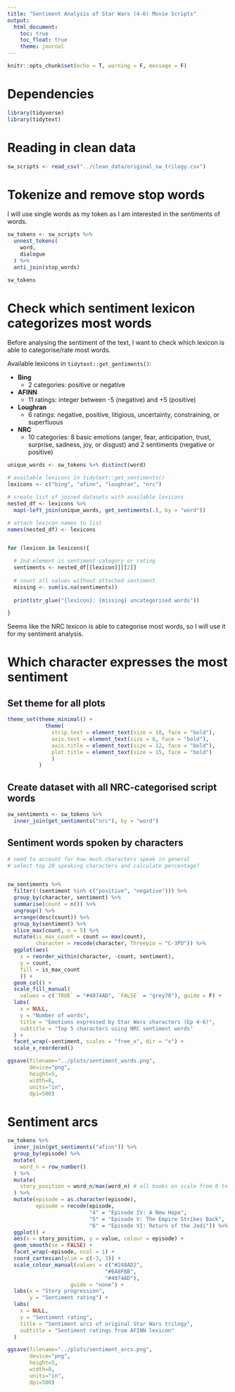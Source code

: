 ```yaml
---
title: "Sentiment Analysis of Star Wars (4-6) Movie Scripts"
output:
  html_document:
    toc: true
    toc_float: true
    theme: journal
---
```


```r
knitr::opts_chunk$set(echo = T, warning = F, message = F)
```

# Dependencies

```r
library(tidyverse)
library(tidytext)
```

# Reading in clean data

```r
sw_scripts <- read_csv("../clean_data/original_sw_trilogy.csv")
```

# Tokenize and remove stop words

I will use single words as my token as I am interested in the sentiments of words.
```r
sw_tokens <- sw_scripts %>%
  unnest_tokens(
    word,
    dialogue
  ) %>%
  anti_join(stop_words)

sw_tokens
```

# Check which sentiment lexicon categorizes most words

Before analysing the sentiment of the text, I want to check which lexicon is able to categorise/rate most words.

Available lexicons in `tidytext::get_gentiments()`:

* __Bing__
  * 2 categories: positive or negative
* __AFINN__
  * 11 ratings: integer between -5 (negative) and +5 (positive)
* __Loughran__
  * 6 ratings: negative, positive, litigious, uncertainty, constraining, or superfluous 
* __NRC__
  * 10 categories: 8 basic emotions (anger, fear, anticipation, trust, surprise, sadness, joy, or disgust) and 2 sentiments (negative or positive)
  
```r
unique_words <- sw_tokens %>% distinct(word)

# available lexicons in tidytext::get_sentiments()
lexicons <- c("bing", "afinn", "loughran", "nrc")

# create list of joined datasets with available lexicons
nested_df <- lexicons %>%
  map(~left_join(unique_words, get_sentiments(.), by = "word"))

# attach lexicon names to list
names(nested_df) <- lexicons 


for (lexicon in lexicons){

  # 2nd element is sentiment category or rating
  sentiments <- nested_df[[lexicon]][[2]]
  
  # count all values without attached sentiment
  missing <- sum(is.na(sentiments)) 
  
  print(str_glue("{lexicon}: {missing} uncategorised words"))

}
```

Seems like the NRC lexicon is able to categorise most words, so I will use it for my sentiment analysis.

# Which character expresses the most sentiment

## Set theme for all plots

```r
theme_set(theme_minimal() + 
            theme(
              strip.text = element_text(size = 10, face = "bold"),
              axis.text = element_text(size = 8, face = "bold"),
              axis.title = element_text(size = 12, face = "bold"),
              plot.title = element_text(size = 15, face = "bold")
              )
          )
```

## Create dataset with all NRC-categorised script words

```r
sw_sentiments <- sw_tokens %>% 
  inner_join(get_sentiments("nrc"), by = "word")
```

## Sentiment words spoken by characters

```r
# need to account for how much characters speak in general
# select top 20 speaking characters and calculate percentage?


sw_sentiments %>% 
  filter(!(sentiment %in% c("positive", "negative"))) %>% 
  group_by(character, sentiment) %>% 
  summarise(count = n()) %>% 
  ungroup() %>% 
  arrange(desc(count)) %>% 
  group_by(sentiment) %>% 
  slice_max(count, n = 5) %>% 
  mutate(is_max_count = count == max(count),
         character = recode(character, Threepio = "C-3PO")) %>% 
  ggplot(aes(
    x = reorder_within(character, -count, sentiment), 
    y = count,
    fill = is_max_count
    )) +
  geom_col() +
  scale_fill_manual(
    values = c(`TRUE` = "#4074AD", `FALSE` = "grey70"), guide = F) +
  labs(
    x = NULL,
    y = "Number of words",
    title = "Emotions expressed by Star Wars characters (Ep 4-6)",
    subtitle = "Top 5 characters using NRC sentiment words"
  ) +
  facet_wrap(~sentiment, scales = "free_x", dir = "v") +
  scale_x_reordered()
```


```r
ggsave(filename="../plots/sentiment_words.png", 
       device="png", 
       height=5, 
       width=8, 
       units="in", 
       dpi=500)
```

# Sentiment arcs

```r
sw_tokens %>% 
  inner_join(get_sentiments("afinn")) %>% 
  group_by(episode) %>% 
  mutate(
    word_n = row_number()
  ) %>%
  mutate(
    story_position = word_n/max(word_n) # all books on scale from 0 to 1
  ) %>% 
  mutate(episode = as.character(episode),
         episode = recode(episode, 
                          "4" = "Episode IV: A New Hope",
                          "5" = "Episode V: The Empire Strikes Back",
                          "6" = "Episode VI: Return of the Jedi")) %>% 
  ggplot() +
  aes(x = story_position, y = value, colour = episode) +
  geom_smooth(se = FALSE) +
  facet_wrap(~episode, ncol = 1) +
  coord_cartesian(ylim = c(-3, 3)) +
  scale_colour_manual(values = c("#248AD2",
                               "#6A8FBB",
                               "#4074AD"),
                    guide = "none") +
  labs(x = "Story progression",
       y = "Sentiment rating") +
  labs(
    x = NULL,
    y = "Sentiment rating",
    title = "Sentiment arcs of original Star Wars trilogy",
    subtitle = "Sentiment ratings from AFINN lexicon"
  )

```

```r
ggsave(filename="../plots/sentiment_arcs.png", 
       device="png", 
       height=5, 
       width=8, 
       units="in", 
       dpi=500)
```
